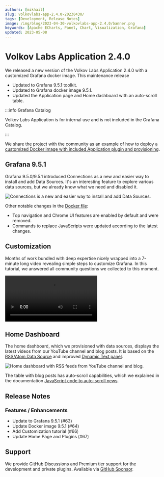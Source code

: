 ```yaml
---
authors: [mikhail]
slug: volkovlabs-app-2.4.0-20230430/
tags: [Development, Release Notes]
image: /img/blog/2023-04-30-volkovlabs-app-2.4.0/banner.png
keywords: [Apache ECharts, Panel, Chart, Visualization, Grafana]
updated: 2023-05-08
---
```



# Volkov Labs Application 2.4.0

We released a new version of the Volkov Labs Application 2.4.0 with a customized Grafana docker image. This maintenance release

- Updated to Grafana 9.5.1 toolkit.
- Updated to Grafana docker image 9.5.1.
- Updated the Application page and Home dashboard with an auto-scroll table.

:::info Grafana Catalog

Volkov Labs Application is for internal use and is not included in the Grafana Catalog.

:::

We share the project with the community as an example of how to deploy [a customized Docker image with included Application plugin and provisioning](https://github.com/volkovlabs/volkovlabs-app).

## Grafana 9.5.1

Grafana 9.5.0/9.5.1 introduced Connections as a new and easier way to install and add Data Sources. It's an interesting feature to explore various data sources, but we already know what we need and disabled it.

<Image
  title="Connections is a new and easier way to install and add Data Sources."
  src="/img/blog/2023-04-09-native-grafana-plugins/connections.png"
  lazy={false}
/>

Other notable changes in the [Docker file](https://github.com/VolkovLabs/volkovlabs-app/blob/main/Dockerfile):

- Top navigation and Chrome UI features are enabled by default and were removed.
- Commands to replace JavaScripts were updated according to the latest changes.

## Customization

Months of work bundled with deep expertise nicely wrapped into a 7-minute long video revealing simple steps to customize Grafana. In this tutorial, we answered all community questions we collected to this moment.

<Video
  src="https://www.youtube.com/embed/ChI78v4UZc0"
  title="How to customize Grafana 9.4. A cheat-sheet for Docker container and Windows."
/>

## Home Dashboard

The home dashboard, which we provisioned with data sources, displays the latest videos from our YouTube channel and blog posts. It is based on the [RSS/Atom Data Source](/plugins/volkovlabs-rss-datasource) and improved [Dynamic Text panel](/plugins/volkovlabs-dynamictext-panel).

<Image
  title="Home dashboard with RSS feeds from YouTube channel and blog."
  src="/img/blog/2023-04-30-volkovlabs-app-2.4.0/home.png"
/>

The table with blog posts has auto-scroll capabilities, which we explained in the documentation
[JavaScript code to auto-scroll news](/plugins/volkovlabs-dynamictext-panel/code/#auto-scroll).

## Release Notes

### Features / Enhancements

- Update to Grafana 9.5.1 (#63)
- Update Docker image 9.5.1 (#64)
- Add Customization tutorial (#66)
- Update Home Page and Plugins (#67)

## Support

We provide GitHub Discussions and Premium tier support for the development and private plugins. Available via [GitHub Sponsor](https://github.com/sponsors/VolkovLabs).
